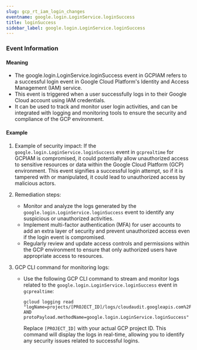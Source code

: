 ```yaml
--- 
slug: gcp_rt_iam_login_changes
eventname: google.login.LoginService.loginSuccess
title: loginSuccess
sidebar_label: google.login.LoginService.loginSuccess
---
```

                       
### Event Information

#### Meaning

- The google.login.LoginService.loginSuccess event in GCPIAM refers to a successful login event in Google Cloud Platform's Identity and Access Management (IAM) service.
- This event is triggered when a user successfully logs in to their Google Cloud account using IAM credentials.
- It can be used to track and monitor user login activities, and can be integrated with logging and monitoring tools to ensure the security and compliance of the GCP environment.

#### Example

1. Example of security impact: If the `google.login.LoginService.loginSuccess` event in `gcprealtime` for GCPIAM is compromised, it could potentially allow unauthorized access to sensitive resources or data within the Google Cloud Platform (GCP) environment. This event signifies a successful login attempt, so if it is tampered with or manipulated, it could lead to unauthorized access by malicious actors.

2. Remediation steps:
   - Monitor and analyze the logs generated by the `google.login.LoginService.loginSuccess` event to identify any suspicious or unauthorized activities.
   - Implement multi-factor authentication (MFA) for user accounts to add an extra layer of security and prevent unauthorized access even if the login event is compromised.
   - Regularly review and update access controls and permissions within the GCP environment to ensure that only authorized users have appropriate access to resources.

3. GCP CLI command for monitoring logs:
   - Use the following GCP CLI command to stream and monitor logs related to the `google.login.LoginService.loginSuccess` event in `gcprealtime`:
     ```
     gcloud logging read "logName=projects/[PROJECT_ID]/logs/cloudaudit.googleapis.com%2Factivity AND protoPayload.methodName=google.login.LoginService.loginSuccess"
     ```
     Replace `[PROJECT_ID]` with your actual GCP project ID. This command will display the logs in real-time, allowing you to identify any security issues related to successful logins.


 